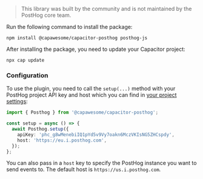 > This library was built by the community and is not maintained by the PostHog core team.

Run the following command to install the package:

```
npm install @capawesome/capacitor-posthog posthog-js
```

After installing the package, you need to update your Capacitor project:

```
npx cap update
```

### Configuration

To use the plugin, you need to call the `setup(...)` method with your PostHog project API key and host which you can find in [your project settings](https://us.posthog.com/settings/project):

```typescript
import { Posthog } from '@capawesome/capacitor-posthog';

const setup = async () => {
  await Posthog.setup({
    apiKey: 'phc_g8wMenebiIQ1pYd5v9Vy7oakn6MczVKIsNG5ZHCspdy',
    host: 'https://eu.i.posthog.com',
  });
};
```

You can also pass in a `host` key to specify the PostHog instance you want to send events to. The default host is `https://us.i.posthog.com`.
